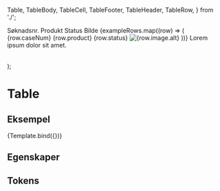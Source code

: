  Table,
  TableBody,
  TableCell,
  TableFooter,
  TableHeader,
  TableRow,
} from './';

<Meta
  title='Altinn/Table'
  component={Table}
/>

  <Table {...args}>
    <TableHeader>
      <TableRow>
        <TableCell>Søknadsnr.</TableCell>
        <TableCell>Produkt</TableCell>
        <TableCell>Status</TableCell>
        <TableCell>Bilde</TableCell>
      </TableRow>
    </TableHeader>
    <TableBody>
      {exampleRows.map((row) => (
        <TableRow
          key={row.caseNum}
          rowData={{ caseNum: row.caseNum }}
        >
          <TableCell>{row.caseNum}</TableCell>
          <TableCell>{row.product}</TableCell>
          <TableCell>{row.status}</TableCell>
          <TableCell>
            <img
              src={row.image.src}
              alt={row.image.alt}
              className={classes.img}
            />
          </TableCell>
        </TableRow>
      ))}
    </TableBody>
    <TableFooter>
      <TableRow>
        <TableCell colSpan={5}>Lorem ipsum dolor sit amet.</TableCell>
      </TableRow>
    </TableFooter>
  </Table>
);

# Table

<Information text='altinn' />

## Eksempel

<Canvas>
  <Story name='Eksempel'>{Template.bind({})}</Story>
</Canvas>

## Egenskaper

<ArgsTable story='Eksempel' />

## Tokens

<TokensTable
  componentName='table'
  description
  jsonKey='component.table'
  showPreview={false}
/>
